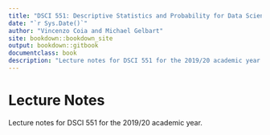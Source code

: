 ```yaml
--- 
title: "DSCI 551: Descriptive Statistics and Probability for Data Science"
date: "`r Sys.Date()`"
author: "Vincenzo Coia and Michael Gelbart"
site: bookdown::bookdown_site
output: bookdown::gitbook
documentclass: book
description: "Lecture notes for DSCI 551 for the 2019/20 academic year."
---
```



# Lecture Notes {-}

Lecture notes for DSCI 551 for the 2019/20 academic year.